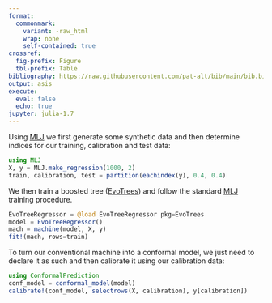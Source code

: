```yaml
---
format: 
  commonmark:
    variant: -raw_html
    wrap: none
    self-contained: true
crossref:
  fig-prefix: Figure
  tbl-prefix: Table
bibliography: https://raw.githubusercontent.com/pat-alt/bib/main/bib.bib
output: asis
execute: 
  eval: false
  echo: true
jupyter: julia-1.7
---
```


Using [MLJ](https://alan-turing-institute.github.io/MLJ.jl/dev/) we first generate some synthetic data and then determine indices for our training, calibration and test data:

```julia
using MLJ
X, y = MLJ.make_regression(1000, 2)
train, calibration, test = partition(eachindex(y), 0.4, 0.4)
```

We then train a boosted tree ([EvoTrees](https://github.com/Evovest/EvoTrees.jl)) and follow the standard [MLJ](https://alan-turing-institute.github.io/MLJ.jl/dev/) training procedure.

```julia
EvoTreeRegressor = @load EvoTreeRegressor pkg=EvoTrees
model = EvoTreeRegressor() 
mach = machine(model, X, y)
fit!(mach, rows=train)
```

To turn our conventional machine into a conformal model, we just need to declare it as such and then calibrate it using our calibration data:

```julia
using ConformalPrediction
conf_model = conformal_model(model)
calibrate!(conf_model, selectrows(X, calibration), y[calibration])
```